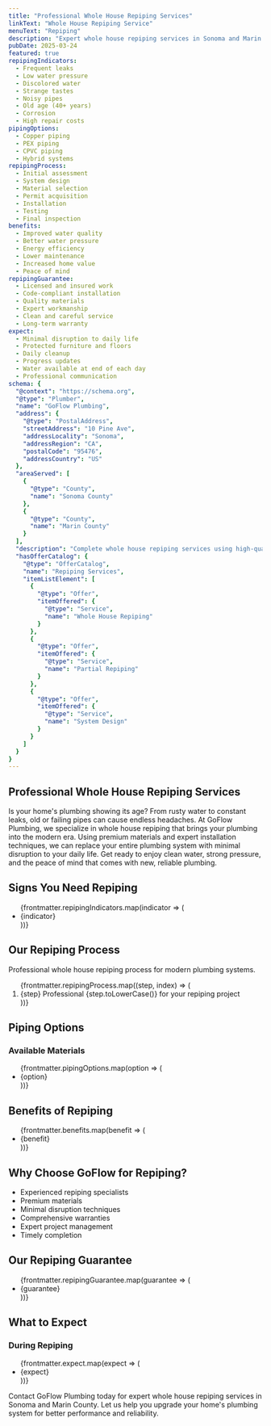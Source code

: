 ```yaml
---
title: "Professional Whole House Repiping Services"
linkText: "Whole House Repiping Service"
menuText: "Repiping"
description: "Expert whole house repiping services in Sonoma and Marin County. We replace old or failing plumbing systems with modern, efficient pipes."
pubDate: 2025-03-24
featured: true
repipingIndicators:
  - Frequent leaks
  - Low water pressure
  - Discolored water
  - Strange tastes
  - Noisy pipes
  - Old age (40+ years)
  - Corrosion
  - High repair costs
pipingOptions:
  - Copper piping
  - PEX piping
  - CPVC piping
  - Hybrid systems
repipingProcess:
  - Initial assessment
  - System design
  - Material selection
  - Permit acquisition
  - Installation
  - Testing
  - Final inspection
benefits:
  - Improved water quality
  - Better water pressure
  - Energy efficiency
  - Lower maintenance
  - Increased home value
  - Peace of mind
repipingGuarantee:
  - Licensed and insured work
  - Code-compliant installation
  - Quality materials
  - Expert workmanship
  - Clean and careful service
  - Long-term warranty
expect:
  - Minimal disruption to daily life
  - Protected furniture and floors
  - Daily cleanup
  - Progress updates
  - Water available at end of each day
  - Professional communication
schema: {
  "@context": "https://schema.org",
  "@type": "Plumber",
  "name": "GoFlow Plumbing",
  "address": {
    "@type": "PostalAddress",
    "streetAddress": "10 Pine Ave",
    "addressLocality": "Sonoma",
    "addressRegion": "CA",
    "postalCode": "95476",
    "addressCountry": "US"
  },
  "areaServed": [
    {
      "@type": "County",
      "name": "Sonoma County"
    },
    {
      "@type": "County",
      "name": "Marin County"
    }
  ],
  "description": "Complete whole house repiping services using high-quality materials like copper and PEX. We replace old or failing plumbing systems with minimal disruption to your home.",
  "hasOfferCatalog": {
    "@type": "OfferCatalog",
    "name": "Repiping Services",
    "itemListElement": [
      {
        "@type": "Offer",
        "itemOffered": {
          "@type": "Service",
          "name": "Whole House Repiping"
        }
      },
      {
        "@type": "Offer",
        "itemOffered": {
          "@type": "Service",
          "name": "Partial Repiping"
        }
      },
      {
        "@type": "Offer",
        "itemOffered": {
          "@type": "Service",
          "name": "System Design"
        }
      }
    ]
  }
}
---
```


<article itemScope itemType="https://schema.org/Service">
<h1 itemProp="name">Professional Whole House Repiping Services</h1>

<div itemProp="description">
  <p>
    Is your home's plumbing showing its age? From rusty water to constant leaks, old or failing pipes can cause endless headaches. At GoFlow Plumbing, we specialize in whole house repiping that brings your plumbing into the modern era. Using premium materials and expert installation techniques, we can replace your entire plumbing system with minimal disruption to your daily life. Get ready to enjoy clean water, strong pressure, and the peace of mind that comes with new, reliable plumbing.
  </p>
</div>

<section itemScope itemType="https://schema.org/Service">
  <h2>Signs You Need Repiping</h2>

  <div itemProp="serviceOutput">
    <ul>
      {frontmatter.repipingIndicators.map(indicator => (
        <li>{indicator}</li>
      ))}
    </ul>
  </div>
</section>

<section itemScope itemType="https://schema.org/HowTo">
  <h2 itemProp="name">Our Repiping Process</h2>
  <div itemProp="description">Professional whole house repiping process for modern plumbing systems.</div>

  <div>
    <ol>
      {frontmatter.repipingProcess.map((step, index) => (
        <li key={`step${index + 1}`} itemScope itemType="https://schema.org/HowToStep" itemProp="step">
          <span itemProp="name">{step}</span>
          <span itemProp="text">Professional {step.toLowerCase()} for your repiping project</span>
        </li>
      ))}
    </ol>
  </div>
</section>

<section itemScope itemType="https://schema.org/OfferCatalog">
  <h2>Piping Options</h2>

  <div>
    <h3>Available Materials</h3>
    <ul itemProp="itemListElement">
      {frontmatter.pipingOptions.map(option => (
        <li itemScope itemType="https://schema.org/Offer">
          <span itemProp="itemOffered" itemScope itemType="https://schema.org/Service">
            <span itemProp="name">{option}</span>
          </span>
        </li>
      ))}
    </ul>
  </div>
</section>

<section itemScope itemType="https://schema.org/Service">
  <h2>Benefits of Repiping</h2>

  <div itemProp="serviceOutput">
    <ul>
      {frontmatter.benefits.map(benefit => (
        <li>{benefit}</li>
      ))}
    </ul>
  </div>
</section>

<section itemScope itemType="https://schema.org/Plumber">
  <meta itemProp="name" content="GoFlow Plumbing" />
  <div itemProp="address" itemScope itemType="https://schema.org/PostalAddress">
    <meta itemProp="streetAddress" content="10 Pine Ave" />
    <meta itemProp="addressLocality" content="Sonoma" />
    <meta itemProp="addressRegion" content="CA" />
    <meta itemProp="postalCode" content="95476" />
    <meta itemProp="addressCountry" content="US" />
  </div>
  <h2>Why Choose GoFlow for Repiping?</h2>

  <ul itemProp="hasOfferCatalog" itemScope itemType="https://schema.org/OfferCatalog">
    <li itemProp="itemListElement" itemScope itemType="https://schema.org/Offer">
      <span itemProp="itemOffered" itemScope itemType="https://schema.org/Service">
        <span itemProp="name">Experienced repiping specialists</span>
      </span>
    </li>
    <li itemProp="itemListElement" itemScope itemType="https://schema.org/Offer">
      <span itemProp="itemOffered" itemScope itemType="https://schema.org/Service">
        <span itemProp="name">Premium materials</span>
      </span>
    </li>
    <li itemProp="itemListElement" itemScope itemType="https://schema.org/Offer">
      <span itemProp="itemOffered" itemScope itemType="https://schema.org/Service">
        <span itemProp="name">Minimal disruption techniques</span>
      </span>
    </li>
    <li itemProp="itemListElement" itemScope itemType="https://schema.org/Offer">
      <span itemProp="itemOffered" itemScope itemType="https://schema.org/Service">
        <span itemProp="name">Comprehensive warranties</span>
      </span>
    </li>
    <li itemProp="itemListElement" itemScope itemType="https://schema.org/Offer">
      <span itemProp="itemOffered" itemScope itemType="https://schema.org/Service">
        <span itemProp="name">Expert project management</span>
      </span>
    </li>
    <li itemProp="itemListElement" itemScope itemType="https://schema.org/Offer">
      <span itemProp="itemOffered" itemScope itemType="https://schema.org/Service">
        <span itemProp="name">Timely completion</span>
      </span>
    </li>
  </ul>
</section>

<section itemScope itemType="https://schema.org/Service">
  <h2>Our Repiping Guarantee</h2>

  <div itemProp="serviceOutput">
    <ul>
      {frontmatter.repipingGuarantee.map(guarantee => (
        <li>{guarantee}</li>
      ))}
    </ul>
  </div>
</section>

<section itemScope itemType="https://schema.org/Service">
  <h2>What to Expect</h2>

  <div itemProp="serviceOutput">
    <h3>During Repiping</h3>
    <ul>
      {frontmatter.expect.map(expect => (
        <li>{expect}</li>
      ))}
    </ul>
  </div>
</section>

<section itemScope itemType="https://schema.org/ContactPoint">
  <p>
    Contact GoFlow Plumbing today for expert whole house repiping services in Sonoma and Marin County. Let us help you upgrade your home's plumbing system for better performance and reliability.
  </p>
</section>
</article>
